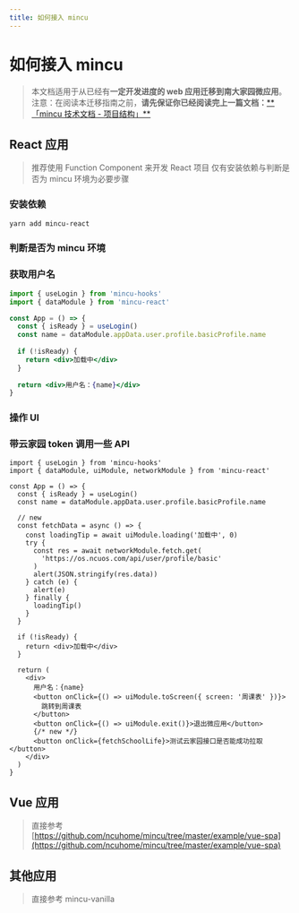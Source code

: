 ```yaml
---
title: 如何接入 mincu
---
```


# 如何接入 mincu

> 本文档适用于从已经有**一定开发进度的 web 应用迁移到南大家园微应用**。
> 注意：在阅读本迁移指南之前，**请先保证你已经阅读完上一篇文档：**[** 「mincu 技术文档 - 项目结构」**](/structure)

## React 应用

> 推荐使用 Function Component 来开发 React 项目
> 仅有安装依赖与判断是否为 mincu 环境为必要步骤

### 安装依赖

```bash
yarn add mincu-react
```

### 判断是否为 mincu 环境

### 获取用户名

```jsx
import { useLogin } from 'mincu-hooks'
import { dataModule } from 'mincu-react'

const App = () => {
  const { isReady } = useLogin()
  const name = dataModule.appData.user.profile.basicProfile.name
  
  if (!isReady) {
    return <div>加载中</div>
  }
  
  return <div>用户名：{name}</div>
}
```

### 操作 UI



### 带云家园 token 调用一些 API

```tsx
import { useLogin } from 'mincu-hooks'
import { dataModule, uiModule, networkModule } from 'mincu-react'

const App = () => {
  const { isReady } = useLogin()
  const name = dataModule.appData.user.profile.basicProfile.name
  
  // new
  const fetchData = async () => {
    const loadingTip = await uiModule.loading('加载中', 0)
    try {
      const res = await networkModule.fetch.get(
        'https://os.ncuos.com/api/user/profile/basic'
      )
      alert(JSON.stringify(res.data))
    } catch (e) {
      alert(e)
    } finally {
      loadingTip()
    }
  }
  
  if (!isReady) {
    return <div>加载中</div>
  }
  
  return (
    <div>
      用户名：{name}
      <button onClick={() => uiModule.toScreen({ screen: '周课表' })}>
        跳转到周课表
      </button>
      <button onClick={() => uiModule.exit()}>退出微应用</button>
      {/* new */}
      <button onClick={fetchSchoolLife}>测试云家园接口是否能成功拉取</button>
  	</div>
  )
}
```


## Vue 应用

> 直接参考 [https://github.com/ncuhome/mincu/tree/master/example/vue-spa](https://github.com/ncuhome/mincu/tree/master/example/vue-spa)

## 其他应用

> 直接参考 mincu-vanilla
